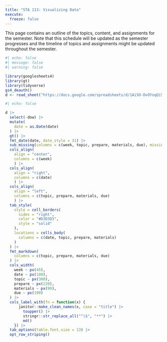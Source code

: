 ```yaml
---
title: "STA 113: Visualizing Data"
execute: 
  freeze: false
---
```


This page contains an outline of the topics, content, and assignments for the semester. Note that this schedule will be updated as the semester progresses and the timeline of topics and assignments might be updated throughout the semester.

```r
#| echo: false
#| message: false
#| warning: false

library(googlesheets4)
library(gt)
library(tidyverse)
gs4_deauth()
d <- read_sheet("https://docs.google.com/spreadsheets/d/1Ai5O-DvOYoqQi5KnblwLdwyFkH39n5T7kfaT5Hy4Rtg/edit?usp=sharing")
```

```r
#| echo: false

d |>
  select(-dow) |>
  mutate(
    date = as.Date(date)
  ) |>
  gt() |>
  fmt_date(date, date_style = 31) |>
  sub_missing(columns = c(week, topic, prepare, materials, due), missing_text = "") |>
  cols_align(
    align = "center", 
    columns = c(week)
    ) |>
  cols_align(
    align = "right", 
    columns = c(date)
    ) |>
  cols_align(
    align = "left", 
    columns = c(topic, prepare, materials, due)
    ) |>
  tab_style(
    style = cell_borders(
      sides = "right",
      color = "#D3D3D3",
      style = "solid"
    ),
    locations = cells_body(
      columns = c(date, topic, prepare, materials)
    )
  ) |>
  fmt_markdown(
    columns = c(topic, prepare, materials, due)
  ) |>
  cols_width(
    week ~ px(45),
    date ~ px(100), 
    topic ~ px(300),
    prepare ~ px(220),
    materials ~ px(90),
    due ~ px(190)
  ) |>
  cols_label_with(fn = function(x) {
      janitor::make_clean_names(x, case = "title") |>
        toupper() |>
        stringr::str_replace_all("^|$", "**") |>
        md()
    }) |>
  tab_options(table.font.size = 13) |>
  opt_row_striping()
```

